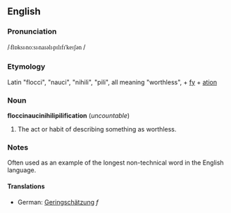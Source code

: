 ==English==
===Pronunciation===
/<font style="font-family:lucida sans unicode"><sub>'</sub>flɒksɪ<sub>'</sub>no:sɪ<sub>'</sub>naɪəlɪ<sub>'</sub>pɪlɪfɪ'keɪʃən </font>/ 
===Etymology===
Latin "flocci", "nauci", "nihili", "pili", all meaning "worthless", + [[fy]] + [[ation]]

===Noun===
'''floccinaucinihilipilification''' (''uncountable'')

#The act or habit of describing something as worthless.

===Notes===
Often used as an example of the longest non-technical word in the English language.

====Translations====
*German: [[Geringschätzung]] ''f''